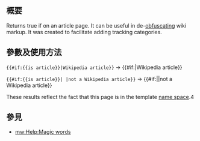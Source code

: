 {{NoteTA|G1=MediaWiki}}{{Documentation subpage}}<!-- 在本行下編輯模板說明 -->

== 概要 ==
Returns true if on an article page. It can be useful in de-[[代码混淆|obfuscating]] wiki markup. It was created to facilitate adding tracking categories.

== 參數及使用方法 ==
<code><nowiki>{{#if:{{is article}}|Wikipedia article}}</nowiki></code> → {{#if:{{is article}}|Wikipedia article}}

<code><nowiki>{{#if:{{is article}}| |not a Wikipedia article}}</nowiki></code> → {{#if:{{is article}}||not a Wikipedia article}}

These results reflect the fact that this page is in the template [[Wikipedia:Namespace|name space]].4
<!--
== 範例 ==

== 重定向 ==

== 注意事项 ==

== 模板编辑说明 ==
-->
== 參見 ==
* [[mw:Help:Magic words]]

<includeonly>{{Sandbox other||<!-- 本行下加入模板的分類 -->

}}</includeonly>